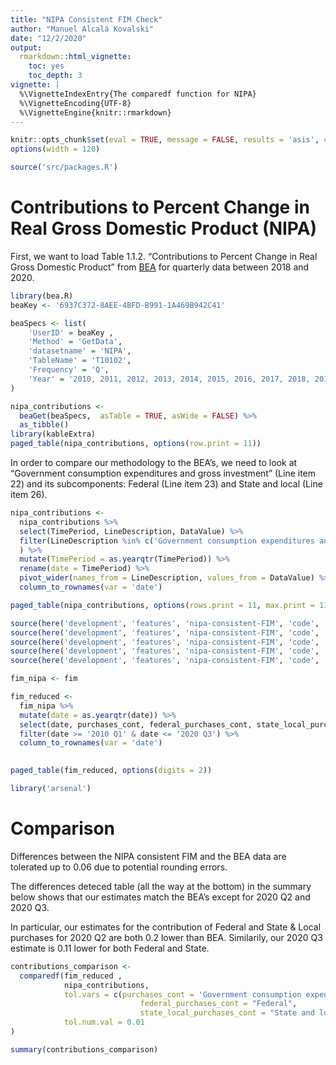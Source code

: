 ```yaml
---
title: "NIPA Consistent FIM Check"
author: "Manuel Alcalá Kovalski"
date: "12/2/2020"
output:
  rmarkdown::html_vignette:
    toc: yes
    toc_depth: 3
vignette: |
  %\VignetteIndexEntry{The comparedf function for NIPA}
  %\VignetteEncoding{UTF-8}
  %\VignetteEngine{knitr::rmarkdown}
---
```


```r
knitr::opts_chunk$set(eval = TRUE, message = FALSE, results = 'asis', comment='', warning = FALSE)
options(width = 120)
```

```r
source('src/packages.R')
```

# Contributions to Percent Change in Real Gross Domestic Product (NIPA)
First, we want to load Table 1.1.2. "Contributions to Percent Change in Real Gross Domestic Product" from [BEA](https://apps.bea.gov/iTable/iTable.cfm?reqid=19&step=3&isuri=1&nipa_table_list=2&categories=survey) for quarterly data between 2018 and 2020. 
```r
library(bea.R)
beaKey <- '6937C372-8AEE-4BFD-B991-1A469B942C41'

beaSpecs <- list(
	'UserID' = beaKey ,
	'Method' = 'GetData',
	'datasetname' = 'NIPA',
	'TableName' = 'T10102',
	'Frequency' = 'Q',
	'Year' = '2010, 2011, 2012, 2013, 2014, 2015, 2016, 2017, 2018, 2019, 2020'
)

nipa_contributions <-
  beaGet(beaSpecs,  asTable = TRUE, asWide = FALSE) %>%
  as_tibble()
library(kableExtra)
paged_table(nipa_contributions, options(row.print = 11))
```
In order to compare our methodology to the BEA's, we need to look at "Government consumption expenditures and gross investment" (Line item 22) and its subcomponents: Federal (Line item 23) and State and local (Line item 26). 

```r
nipa_contributions <-
  nipa_contributions %>%
  select(TimePeriod, LineDescription, DataValue) %>%
  filter(LineDescription %in% c('Government consumption expenditures and gross investment', 'Federal', 'State and local')
  ) %>%  
  mutate(TimePeriod = as.yearqtr(TimePeriod)) %>%
  rename(date = TimePeriod) %>%
  pivot_wider(names_from = LineDescription, values_from = DataValue) %>%
  column_to_rownames(var = 'date')

paged_table(nipa_contributions, options(rows.print = 11, max.print = 11))
```


```r
source(here('development', 'features', 'nipa-consistent-FIM', 'code', '01_datapull.R'))
source(here('development', 'features', 'nipa-consistent-FIM', 'code', '02_wrangle.R'))
source(here('development', 'features', 'nipa-consistent-FIM', 'code', '03_projections.R'))
source(here('development', 'features', 'nipa-consistent-FIM', 'code', '04_calculations.R'))
source(here('development', 'features', 'nipa-consistent-FIM', 'code', '05_figures.R'))

fim_nipa <- fim

```


```r

fim_reduced <-
  fim_nipa %>%
  mutate(date = as.yearqtr(date)) %>%
  select(date, purchases_cont, federal_purchases_cont, state_local_purchases_cont) %>%
  filter(date >= '2010 Q1' & date <= '2020 Q3') %>%
  column_to_rownames(var = 'date')
  

```

```r
paged_table(fim_reduced, options(digits = 2))
```

```r
library('arsenal')
```

# Comparison 
Differences between the NIPA consistent FIM and the BEA data are tolerated up to 0.06 due to potential rounding errors.

The differences deteced table (all the way at the bottom) in the summary below shows that our estimates match the BEA's except for 2020 Q2 and 2020 Q3.

In particular, our estimates for the contribution of Federal and State & Local purchases for 2020 Q2 are both 0.2 lower than BEA. Similarily, our 2020 Q3 estimate is 0.11 lower for both Federal and State. 
```r


contributions_comparison <-
  comparedf(fim_reduced , 
            nipa_contributions,
            tol.vars = c(purchases_cont = 'Government consumption expenditures and gross investment',
                             federal_purchases_cont = "Federal",
                             state_local_purchases_cont = "State and local"),
            tol.num.val = 0.01
) 

```

```r
summary(contributions_comparison)

```


